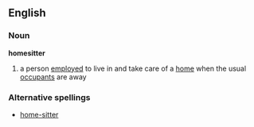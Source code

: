 ==English==
===Noun===
'''homesitter'''
# a person [[employed]] to live in and take care of a [[home]] when the usual [[occupant]]s are away
===Alternative spellings===
*[[home-sitter]]
